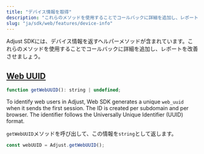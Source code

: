 ```yaml
---
title: "デバイス情報を取得"
description: "これらのメソッドを使用することでコールバックに詳細を追加し、レポートを改善させましょう。"
slug: "ja/sdk/web/features/device-info"
---
```


Adjust SDKには、デバイス情報を返すヘルパーメソッドが含まれています。これらのメソッドを使用することでコールバックに詳細を追加し、レポートを改善させましょう。

## [Web UUID](web-uuid)

<CodeBlock title="メソッドシグネチャー">

```js
function getWebUUID(): string | undefined;
```

</CodeBlock>

To identify web users in Adjust, Web SDK generates a unique `web_uuid` when it sends the first session. The ID is created per subdomain and per browser. The identifier follows the Universally Unique Identifier \(UUID\) format.

`getWebUUID`メソッドを呼び出して、この情報を`string`として返します。

```js
const webUUID = Adjust.getWebUUID();
```
